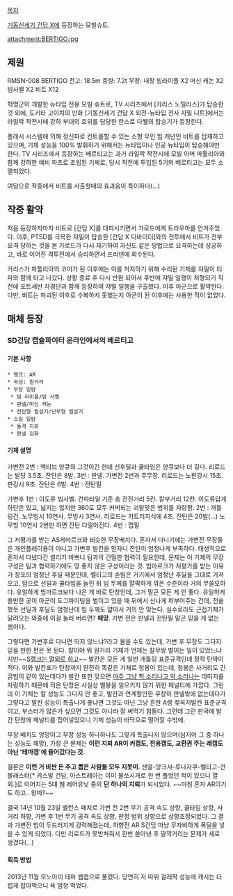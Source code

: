 [[목차]]

[[기동신세기 건담 X]]에 등장하는 모빌슈트.

attachment:BERTIGO.jpg

== 제원 ==
RMSN-008 BERTIGO
전고: 18.5m
중량: 7.2t
무장:
내장 빔라이플 X2
머신 캐논 X2
빔사벨 X2
비트 X12

 
혁명군이 개발한 뉴타입 전용 모빌 슈트로, TV 시리즈에서 [카리스 노틸라스]가 탑승한 것 외에, 도키타 고이치의 만화 [기동신세기 건담 X 외전-뉴타입 전사 자밀 니트]에서는 라일락 작전시에 강하 부대의 호위를 담당한 란스로 다웰의 탑승기가 등장한다.
 
플래시 시스템에 의해 정신파로 컨트롤할 수 있는 소형 무인 빔 캐넌인 비트를 탑재하고 있으며, 기체 성능을 100% 발휘하기 위해서는 뉴타입이나 인공 뉴타입이 탑승해야만 한다. TV 시리즈에서 등장하는 베르티고는 과거 라일락 작전시에 모빌 아머 파툴리아와 함께 강하한 예비 파츠로 조립된 기체로, 당시 작전에 투입된 5기의 베르티고는 모두 소멸되었다.

여담으로 작중에서 비트를 사출할때의 효과음이 특이하다(...) 
== 작중 활약 ==
처음 등장하자마자 비트로 [건담 X]를 대파시키면서 가로드에게 트라우마를 안겨주었다. 이후, PTSD를 극복한 쟈밀이 탑승한 [건담 X 디바이더]와의 전투에서 비트가 전부 요격 당하는 것을 본 가로드가 다시 재기하여 자신도 같은 방법으로 요격하는데 성공하고, 바로 이어진 격투전에서 승리하면서 프리덴에 회수된다.

카리스가 파툴리아의 코어가 된 이후에는 이를 저지하기 위해 수리된 기체를 쟈밀이 티파와 함께 타고 나갔다. 상황 종료 후 다시 반환 되어서 후반에 쟈밀 일행이 처형되기 직전에 포트세반 자경단과 함께 등장하여 쟈밀 일행을 구출했다. 이후 아군으로 활약한다. 다만, 비트는 파괴된 이후로 수복하지 못했는지 아군이 된 이후에는 사용한 적이 없었다.

== 매체 등장 ==
=== SD건담 캡슐파이터 온라인에서의 베르티고 ===
==== 기본 사항 ====
 * 랭크: AR
 * 속성: 원거리
 * 무장 일람
  * 빔 라이플/빔 사벨
  * 판넬/머신 캐논
  * 전탄형 필살기/난무형 필살기
 * 스킬 일람
  * 돌격 지휘
  * 판넬 강화
==== 기체 설명 ====
가변전
2번 : 액티브 양큐의 그것이긴 한데 선후딜과 쿨타임은 양큐보다 더 길다. 리로드는 발당 3.5초. 잔탄은 8발.
3번 : 판넬. 가변전 2번과 주무장. 리로드는 노판강시 15초. 판강시 9초. 잔탄은 6발.
4번 : 전탄필

가변후
1번 : 이도류 빔사벨. 건파타일 기준 총 전진거리 5칸. 칼부거리 12칸. 이도류답게 하단은 있고, 넓지는 않지만 360도 모두 커버되는 괴랄맞은 범위를 자랑함.
2번 : 개틀링건. 노무빙시 10연사. 무빙시 3연사. 리로드는 카트리지식에 4초. 잔탄은 20발(...) 노무빙 10연사 2번만 하면 잔탄 다떨어진다.
4번 : 맵필

그 저평가를 받는 AS게마르크와 비슷한 무장배치다. 혼자서 다니기에는 가변전 무장들은 개인플레이용이 아니고 가변후 발칸을 믿자니 잔탄이 엄청나게 부족하다. 태생적으로 혼자서 다녔다간 썰리기 바쁘니 팀과의 긴밀한 협력이 필요한데, 문제는 이 기체의 무장구성은 팀과 협력하기에도 영 좋지 않은 구성이라는 것. 빔마르크가 저평가를 받는 이유가 장포의 엄청난 후딜 때문인데, 벨티고의 손빔은 거기에서 엄청난 후딜을 그대로 가져오고, 덤으로 선딜과 쿨타임을 늘린 뒤 빔 두께를 얄팍하게 깎은 수준이라 거의 무쓸모하다. 유일하게 빔마르크보다 나은 게 바로 탄창인데, 그거 말곤 모든 게 안 좋다. 유일하게 쓸만한 곳이 아군이 도그파이팅을 벌이고 있을 때 뒤에서 신나게 퍼부어주는 건데, 전술했듯 선딜과 후딜도 엄청난데 빔 두께도 얇아서 거의 안 맞는다. 실수로라도 근접기체가 달려오는 와중에 이걸 눌러 버리면? '''패망'''. 가변 전은 판넬과 전탄필 말곤 믿을 게 없는 셈이다.

그렇다면 가변후로 다니면 되지 않느냐?라고 물을 수도 있는데, 가변 후 무장도 그다지 믿을 만한 편은 못 된다. 칼이야 뭐 원거리 기체가 언제는 칼무쌍 벌이는 일이 있었느냐지만~~[[건담 F91/캡슐파이터|S랭크는]][[세라비 건담| 열외로 하고]]~~ 발칸은 모든 게 일반 개틀링 표준규격인데 정작 탄약이 적다. 이와 발칸포가 탄창까지 완전히 똑같은 기체로 청봉이 있는데, 청봉은 사거리도 긴 굵빔이 같이 있는데다가 발칸 또한 맞으면 [[GENTLEMAN|아주 그냥 헉 소리나고 억 소리나는]] 데미지를 자랑하기 때문에 적은 탄창은 사실상 밸붕을 일으키지 않기 위한 페널티에 가깝다. 그런데 이 기체는 칼 성능도 그다지 안 좋고, 발칸과 연계할만한 무장이 판넬밖에 없는데다가 그렇다고 발칸 성능이 특출나게 좋냐면 그것도 아닌 그냥 흔한 A랭 젖꼭지발칸 표준규격이고, 부스터가 많은가 싶으면 그것도 아니라 잘 써먹기 힘들다. 그런데 그런 판국에 발칸 탄창에 페널티를 집어넣었으니 기체 성능이 바닥으로 떨어질 수밖에.

무장 배치도 엉망이고 무장 성능 하나하나도 그렇게 특출나지 않으며(심지어 그 중 하나는 성능도 패망), 가장 큰 문제는 '''이런 지뢰 AR이 커캡도, 전용캡도, 교환권 주는 레캡도 아닌 '테마캡'에 들어갔다는 것'''.

결론은 '''이런 거 비싼 돈 주고 뽑은 사람들 모두 지못미'''. 샌얼-앙크샤-루나자쿠-벨티고-건블래스터[* 캬스발 건담, 아스트레아는 이미 불쏘시개로 한 번 풀었던 적이 있으니 열외.]로 이어지는 5대 웹 레어유닛 중의 '''단 하나의 지뢰'''가 되시었다. ~~마침 혼자 AR이기도 하고.. 왕따?~~

결국 14년 10월 23일 밸런스 패치로 가변 전 2번 무기 공격 속도 상향, 쿨타임 상향, 사거리 하향, 가변 후 1번 무기 공격 속도 상향, 판정 범위 상향으로 상향조정되었다. 그 결과 가변전 빔이 두드러지게 강력해졌는데, 하향전 AR S건담 마냥 무자비하게 폭딜을 넣을 수 있게 되었다. 다만 리로드가 못받쳐줘서 한번 쏟아낸 후 딸깍거리는 문제가 새로 생겼다(...)
==== 획득 방법 ====
2013년 11월 모노아이 테마 웹캡으로 풀렸다. 당연히 저 따위 걸레짝 성능에 캐시는 더럽게 잡아먹으니 욕 엄청 먹었다.
